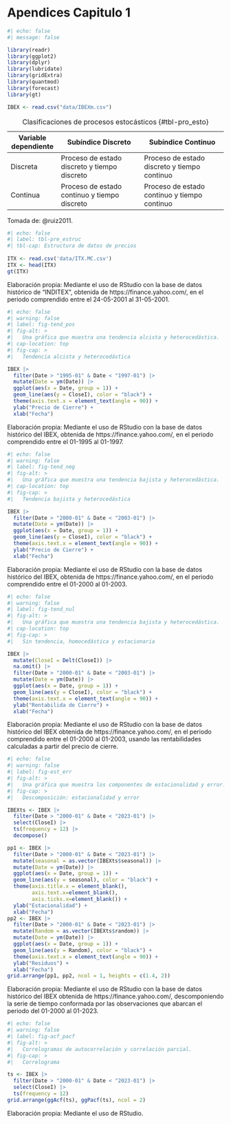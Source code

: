 # Apendices Capitulo 1 {.unnumbered}

```r
#| echo: false
#| message: false

library(readr)
library(ggplot2)
library(dplyr)
library(lubridate)
library(gridExtra)
library(quantmod)
library(forecast)
library(gt)

IBEX <- read.csv("data/IBEXm.csv")
```

| Variable dependiente | Subíndice Discreto                           | Subíndice Continuo                           |
|-----------------|----------------------------|----------------------------|
| Discreta             | Proceso de estado discreto y tiempo discreto | Proceso de estado discreto y tiempo continuo |
| Continua             | Proceso de estado continuo y tiempo discreto | Proceso de estado continuo y tiempo continuo |

: Clasificaciones de procesos estocásticos {#tbl-pro_esto}

::: figure-caption
Tomada de: @ruiz2011.
:::


```r
#| echo: false
#| label: tbl-pre_estruc
#| tbl-cap: Estructura de datos de precios
    
ITX <- read.csv('data/ITX.MC.csv')
ITX <- head(ITX)
gt(ITX)
```

::: figure-caption
Elaboración propia: Mediante el uso de RStudio con la base de datos histórico de "INDITEX", obtenida de https://finance.yahoo.com/, en el periodo comprendido entre el 24-05-2001 al 31-05-2001.
:::

```r
#| echo: false
#| warning: false
#| label: fig-tend_pos
#| fig-alt: >
#|   Una gráfica que muestra una tendencia alcista y heterocedástica.
#| cap-location: top
#| fig-cap: >
#|   Tendencia alcista y heterocedástica

IBEX |>
  filter(Date > "1995-01" & Date < "1997-01") |>
  mutate(Date = ym(Date)) |>
  ggplot(aes(x = Date, group = 1)) +
  geom_line(aes(y = CloseI), color = "black") +
  theme(axis.text.x = element_text(angle = 90)) +
  ylab("Precio de Cierre") +
  xlab("Fecha")
```

::: figure-caption
Elaboración propia: Mediante el uso de RStudio con la base de datos histórico del IBEX, obtenida de https://finance.yahoo.com/, en el periodo comprendido entre el 01-1995 al 01-1997.
:::

```r
#| echo: false
#| warning: false
#| label: fig-tend_neg
#| fig-alt: >
#|   Una gráfica que muestra una tendencia bajista y heterocedástica.
#| cap-location: top
#| fig-cap: >
#|   Tendencia bajista y heterocedástica

IBEX |>
  filter(Date > "2000-01" & Date < "2003-01") |>
  mutate(Date = ym(Date)) |>
  ggplot(aes(x = Date, group = 1)) +
  geom_line(aes(y = CloseI), color = "black") +
  theme(axis.text.x = element_text(angle = 90)) +
  ylab("Precio de Cierre") +
  xlab("Fecha")
```

::: figure-caption
Elaboración propia: Mediante el uso de RStudio con la base de datos histórico del IBEX, obtenida de https://finance.yahoo.com/, en el periodo comprendido entre el 01-2000 al 01-2003.
:::

```r
#| echo: false
#| warning: false
#| label: fig-tend_nul
#| fig-alt: >
#|   Una gráfica que muestra una tendencia bajista y heterocedástica.
#| cap-location: top
#| fig-cap: >
#|   Sin tendencia, homocedástica y estacionaria

IBEX |>
  mutate(CloseI = Delt(CloseI)) |>
  na.omit() |>
  filter(Date > "2000-01" & Date < "2003-01") |>
  mutate(Date = ym(Date)) |>
  ggplot(aes(x = Date, group = 1)) +
  geom_line(aes(y = CloseI), color = "black") +
  theme(axis.text.x = element_text(angle = 90)) +
  ylab("Rentabilida de Cierre") +
  xlab("Fecha")
```

::: figure-caption
Elaboración propia: Mediante el uso de RStudio con la base de datos histórico del IBEX obtenida de https://finance.yahoo.com/, en el periodo comprendido entre el 01-2000 al 01-2003, usando las rentabilidades calculadas a partir del precio de cierre.
:::

```r
#| echo: false
#| warning: false
#| label: fig-est_err
#| fig-alt: >
#|   Una gráfica que muestra los componentes de estacionalidad y error.
#| fig-cap: >
#|   Descomposición: estacionalidad y error

IBEXts <- IBEX |>
  filter(Date > "2000-01" & Date < "2023-01") |>
  select(CloseI) |>
  ts(frequency = 12) |>
  decompose()

pp1 <- IBEX |>
  filter(Date > "2000-01" & Date < "2023-01") |>
  mutate(seasonal = as.vector(IBEXts$seasonal)) |>
  mutate(Date = ym(Date)) |>
  ggplot(aes(x = Date, group = 1)) +
  geom_line(aes(y = seasonal), color = "black") +
  theme(axis.title.x = element_blank(),
        axis.text.x=element_blank(),
        axis.ticks.x=element_blank()) +
  ylab("Estacionalidad") +
  xlab("Fecha")
pp2 <- IBEX |>
  filter(Date > "2000-01" & Date < "2023-01") |>
  mutate(Random = as.vector(IBEXts$random)) |>
  mutate(Date = ym(Date)) |>
  ggplot(aes(x = Date, group = 1)) +
  geom_line(aes(y = Random), color = "black") +
  theme(axis.text.x = element_text(angle = 90)) +
  ylab("Residuos") +
  xlab("Fecha")
grid.arrange(pp1, pp2, ncol = 1, heights = c(1.4, 2))
```

::: figure-caption
Elaboración propia: Mediante el uso de RStudio con la base de datos histórico del IBEX obtenida de https://finance.yahoo.com/, descomponiendo la serie de tiempo conformada por las observaciones que abarcan el periodo del 01-2000 al 01-2023.
:::

```r
#| echo: false
#| warning: false
#| label: fig-acf_pacf
#| fig-alt: >
#|   Correlogramas de autocorrelación y correlación parcial.
#| fig-cap: >
#|   Correlograma

ts <- IBEX |>
  filter(Date > "2000-01" & Date < "2023-01") |>
  select(CloseI) |>
  ts(frequency = 12)
grid.arrange(ggAcf(ts), ggPacf(ts), ncol = 2)
```

::: figure-caption
Elaboración propia: Mediante el uso de RStudio.
:::
